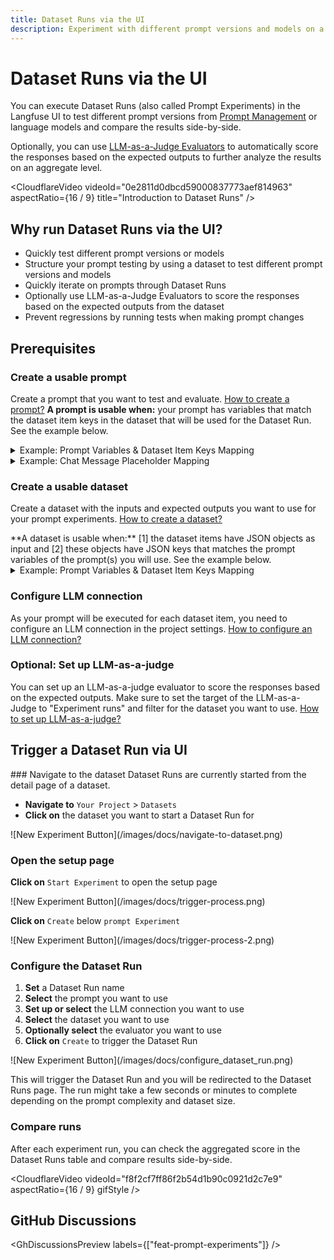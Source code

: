 ```yaml
---
title: Dataset Runs via the UI
description: Experiment with different prompt versions and models on a dataset and compare the results side-by-side.
---
```


# Dataset Runs via the UI

You can execute Dataset Runs (also called Prompt Experiments) in the Langfuse UI to test different prompt versions from [Prompt Management](/docs/prompt-management) or language models and compare the results side-by-side.

Optionally, you can use [LLM-as-a-Judge Evaluators](/docs/evaluation/evaluation-methods/llm-as-a-judge) to automatically score the responses based on the expected outputs to further analyze the results on an aggregate level.

<CloudflareVideo
  videoId="0e2811d0dbcd59000837773aef814963"
  aspectRatio={16 / 9}
  title="Introduction to Dataset Runs"
/>

## Why run Dataset Runs via the UI?

- Quickly test different prompt versions or models
- Structure your prompt testing by using a dataset to test different prompt versions and models
- Quickly iterate on prompts through Dataset Runs
- Optionally use LLM-as-a-Judge Evaluators to score the responses based on the expected outputs from the dataset
- Prevent regressions by running tests when making prompt changes

## Prerequisites
<Steps>


### Create a usable prompt
Create a prompt that you want to test and evaluate. [How to create a prompt?](/docs/prompt-management/get-started)
<Callout type="info">
**A prompt is usable when:** your prompt has variables that match the dataset item keys in the dataset that will be used for the Dataset Run. See the example below.
</Callout>

<details>
<summary>Example: Prompt Variables & Dataset Item Keys Mapping</summary>
<div className="grid md:grid-cols-1 gap-4">
<div>

<br/>**Prompt:**
```bash
You are a Langfuse expert. Answer based on:
{{documentation}}

Question: {{question}}
```

</div>
<div>

<br/>**Dataset Item:**
```json
{
  "documentation": "Langfuse is an LLM Engineering Platform",
  "question": "What is Langfuse?"
}
```

</div>
</div>

In this example:
- The prompt variable `{{documentation}}` maps to the JSON key `"documentation"`
- The prompt variable `{{question}}` maps to the JSON key `"question"`
- Both keys must exist in the dataset item's input JSON for the experiment to run successfully

</details>

<details>
<summary>Example: Chat Message Placeholder Mapping</summary>

In addition to variables, you can also map placeholders in chat message prompts to dataset item keys.
This is useful when the dataset item also contains for example a chat message history to use.
Your chat prompt needs to contain a placeholder with a name. Variables within placeholders are not resolved.

**Chat Prompt:**
Placeholder named: `message_history`

**Dataset Item:**
```json
{
  "message_history": [
    {
      "role": "user",
      "content": "What is Langfuse?"
    },
    {
      "role": "assistant",
      "content": "Langfuse is a tool for tracking and analyzing the performance of language models."
    }
  ],
  "question": "What is Langfuse?"
}
```

In this example: 
- The chat prompt placeholder `message_history` maps to the JSON key `"message_history"`.
- The prompt variable `{{question}}` maps to the JSON key `"question"` in a variable not within a placeholder message.
- Both keys must exist in the dataset item's input JSON for the experiment to run successfully

</details>

### Create a usable dataset
Create a dataset with the inputs and expected outputs you want to use for your prompt experiments. [How to create a dataset?](/docs/evaluation/dataset-runs/datasets)

<Callout type="info">
**A dataset is usable when:** [1] the dataset items have JSON objects as input and [2] these objects have JSON keys that matches the prompt variables of the prompt(s) you will use. See the example below.
</Callout>

 <details>
<summary>Example: Prompt Variables & Dataset Item Keys Mapping</summary>
<div className="grid md:grid-cols-1 gap-4">
<div>

<br/>**Prompt:**
```bash
You are a Langfuse expert. Answer based on:
{{documentation}}

Question: {{question}}
```

</div>
<div>

<br/>**Dataset Item:**
```json
{
  "documentation": "Langfuse is an LLM Engineering Platform",
  "question": "What is Langfuse?"
}
```

</div>
</div>

In this example:
- The prompt variable `{{documentation}}` maps to the JSON key `"documentation"`
- The prompt variable `{{question}}` maps to the JSON key `"question"`
- Both keys must exist in the dataset item's input JSON for the experiment to run successfully

</details>

### Configure LLM connection

As your prompt will be executed for each dataset item, you need to configure an LLM connection in the project settings. [How to configure an LLM connection?](/faq/all/llm-connection)

### Optional: Set up LLM-as-a-judge

You can set up an LLM-as-a-judge evaluator to score the responses based on the expected outputs. Make sure to set the target of the LLM-as-a-Judge to "Experiment runs" and filter for the dataset you want to use. [How to set up LLM-as-a-judge?](/docs/evaluation/evaluation-methods/llm-as-a-judge)
</Steps>


## Trigger a Dataset Run via UI

<Steps>
### Navigate to the dataset
Dataset Runs are currently started from the detail page of a dataset. 

- **Navigate to** `Your Project` > `Datasets`
- **Click on** the dataset you want to start a Dataset Run for

<Frame border fullWidth>
![New Experiment Button](/images/docs/navigate-to-dataset.png)
</Frame>

### Open the setup page

**Click on** `Start Experiment` to open the setup page

<Frame border fullWidth>
![New Experiment Button](/images/docs/trigger-process.png)
</Frame>

**Click on** `Create` below `prompt Experiment`

<Frame border>
![New Experiment Button](/images/docs/trigger-process-2.png)
</Frame>

### Configure the Dataset Run

1. **Set** a Dataset Run name
2. **Select** the prompt you want to use
3. **Set up or select** the LLM connection you want to use
4. **Select** the dataset you want to use
5. **Optionally select** the evaluator you want to use
6. **Click on** `Create` to trigger the Dataset Run

<Frame border>
![New Experiment Button](/images/docs/configure_dataset_run.png)
</Frame>

This will trigger the Dataset Run and you will be redirected to the Dataset Runs page. The run might take a few seconds or minutes to complete depending on the prompt complexity and dataset size.

### Compare runs

After each experiment run, you can check the aggregated score in the Dataset Runs table and compare results side-by-side.

<CloudflareVideo
  videoId="f8f2cf7ff86f2b54d1b90c0921d2c7e9"
  aspectRatio={16 / 9}
  gifStyle
/>

</Steps>

## GitHub Discussions


<GhDiscussionsPreview labels={["feat-prompt-experiments"]} />
